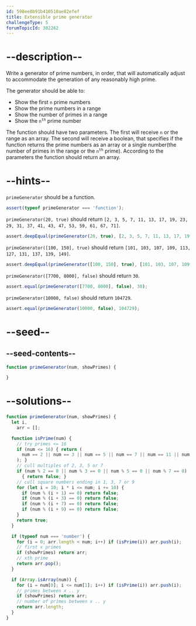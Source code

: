 ```yaml
---
id: 598ee8b91b410510ae82efef
title: Extensible prime generator
challengeType: 5
forumTopicId: 302262
---
```


# --description--

Write a generator of prime numbers, in order, that will automatically adjust to accommodate the generation of any reasonably high prime.

The generator should be able to:

<ul>
  <li>Show the first <code>n</code> prime numbers</li>
  <li>Show the prime numbers in a range</li>
  <li>Show the number of primes in a range</li>
  <li>Show the <code>n<sup>th</sup></code> prime number</li>
</ul>

The function should have two parameters. The first will receive `n` or the range as an array. The second will receive a boolean, that specifies if the function returns the prime numbers as an array or a single number(the number of primes in the range or the <code>n<sup>th</sup></code> prime). According to the parameters the function should return an array.

# --hints--

`primeGenerator` should be a function.

```js
assert(typeof primeGenerator === 'function');
```

`primeGenerator(20, true)` should return `[2, 3, 5, 7, 11, 13, 17, 19, 23, 29, 31, 37, 41, 43, 47, 53, 59, 61, 67, 71]`.

```js
assert.deepEqual(primeGenerator(20, true), [2, 3, 5, 7, 11, 13, 17, 19, 23, 29, 31, 37, 41, 43, 47, 53, 59, 61, 67, 71]);
```

`primeGenerator([100, 150], true)` should return `[101, 103, 107, 109, 113, 127, 131, 137, 139, 149]`.

```js
assert.deepEqual(primeGenerator([100, 150], true), [101, 103, 107, 109, 113, 127, 131, 137, 139, 149]);
```

`primeGenerator([7700, 8000], false)` should return `30`.

```js
assert.equal(primeGenerator([7700, 8000], false), 30);
```

`primeGenerator(10000, false)` should return `104729`.

```js
assert.equal(primeGenerator(10000, false), 104729);
```

# --seed--

## --seed-contents--

```js
function primeGenerator(num, showPrimes) {

}
```

# --solutions--

```js
function primeGenerator(num, showPrimes) {
  let i,
    arr = [];

  function isPrime(num) {
    // try primes <= 16
    if (num <= 16) { return (
      num == 2 || num == 3 || num == 5 || num == 7 || num == 11 || num == 13
    ); }
    // cull multiples of 2, 3, 5 or 7
    if (num % 2 == 0 || num % 3 == 0 || num % 5 == 0 || num % 7 == 0)
      { return false; }
    // cull square numbers ending in 1, 3, 7 or 9
    for (let i = 10; i * i <= num; i += 10) {
      if (num % (i + 1) == 0) return false;
      if (num % (i + 3) == 0) return false;
      if (num % (i + 7) == 0) return false;
      if (num % (i + 9) == 0) return false;
    }
    return true;
  }

  if (typeof num === 'number') {
    for (i = 0; arr.length < num; i++) if (isPrime(i)) arr.push(i);
    // first x primes
    if (showPrimes) return arr;
    // xth prime
    return arr.pop();
  }

  if (Array.isArray(num)) {
    for (i = num[0]; i <= num[1]; i++) if (isPrime(i)) arr.push(i);
    // primes between x .. y
    if (showPrimes) return arr;
    // number of primes between x .. y
    return arr.length;
  }
}
```
